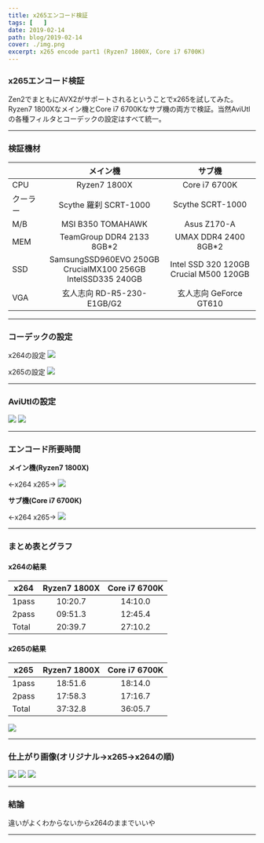 ```yaml
---
title: x265エンコード検証
tags: [   ]
date: 2019-02-14
path: blog/2019-02-14
cover: ./img.png
excerpt: x265 encode part1 (Ryzen7 1800X, Core i7 6700K)
---
```


### x265エンコード検証

Zen2でまともにAVX2がサポートされるということでx265を試してみた。Ryzen7 1800Xなメイン機とCore i7 6700Kなサブ機の両方で検証。当然AviUtlの各種フィルタとコーデックの設定はすべて統一。

---

### 検証機材

|      | メイン機      |サブ機         |
|-----------|:------------:|:------------:|
| CPU     | Ryzen7 1800X      | Core i7 6700K       |
| クーラー   | Scythe 羅刹 SCRT-1000    | Scythe SCRT-1000   |
| M/B | MSI B350 TOMAHAWK    | Asus Z170-A       |
| MEM | TeamGroup DDR4 2133 8GB*2    | UMAX DDR4 2400 8GB*2       |
| SSD | SamsungSSD960EVO 250GB<br/>CrucialMX100 256GB<br/>IntelSSD335 240GB    | Intel SSD 320 120GB<br/>Crucial M500 120GB       |
| VGA | 玄人志向 RD-R5-230-E1GB/G2    | 玄人志向 GeForce GT610       |

---

### コーデックの設定

x264の設定
![](./img3.jpg)

x265の設定
![](./img4.jpg)

---

### AviUtlの設定

![](./img5.png)
![](./img6.png)

---

### エンコード所要時間

**メイン機(Ryzen7 1800X)**

←x264 x265→
![](./img7.jpg)

**サブ機(Core i7 6700K)**

←x264 x265→
![](./img8.jpg)

---

### まとめ表とグラフ

#### x264の結果

| x264     |Ryzen7 1800X      |Core i7 6700K         |
|-----------|:------------:|:------------:|
| 1pass      | 10:20.7       | 14:10.0      |
| 2pass      | 09:51.3       | 12:45.4      |
| Total      | 20:39.7       | 27:10.2      |

#### x265の結果

| x265     |Ryzen7 1800X      |Core i7 6700K         |
|-----------|:------------:|:------------:|
| 1pass      | 18:51.6       | 18:14.0      |
| 2pass      | 17:58.3       | 17:16.7      |
| Total      | 37:32.8       | 36:05.7      |

![](./img9.jpg)

---

### 仕上がり画像(オリジナル→x265→x264の順)

![](./img10.png)
![](./img11.png)
![](./img12.png)

---

### 結論

違いがよくわからないからx264のままでいいや

---